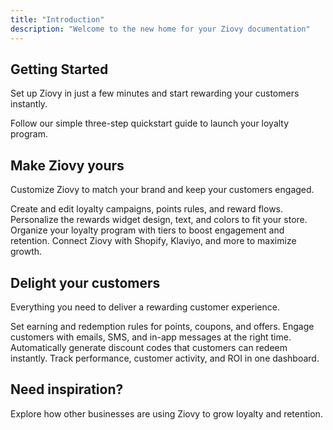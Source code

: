 ```yaml
---
title: "Introduction"
description: "Welcome to the new home for your Ziovy documentation"
---
```


## Getting Started

Set up Ziovy in just a few minutes and start rewarding your customers instantly.

<Card title="Start here" icon="rocket" horizontal href="/quickstart">
  Follow our simple three-step quickstart guide to launch your loyalty program.
</Card>

## Make Ziovy yours

Customize Ziovy to match your brand and keep your customers engaged.

<Columns cols={2}>
  <Card title="Edit campaigns" icon="pen-to-square" href="/campaigns">
    Create and edit loyalty campaigns, points rules, and reward flows.
  </Card>
  <Card title="Customize your widget" icon="palette" href="/widget/settings">
    Personalize the rewards widget design, text, and colors to fit your store.
  </Card>
  <Card title="Set up tiers" icon="map" href="/essentials/tiers">
    Organize your loyalty program with tiers to boost engagement and retention.
  </Card>
  <Card title="Integrations" icon="terminal" href="/integrations">
    Connect Ziovy with Shopify, Klaviyo, and more to maximize growth.
  </Card>
</Columns>

## Delight your customers

Everything you need to deliver a rewarding customer experience.

<Columns cols={2}>
  <Card title="Points & rewards" icon="gift" href="/essentials/rewards">
    Set earning and redemption rules for points, coupons, and offers.
  </Card>
  <Card title="Notifications" icon="bell" href="/essentials/notifications">
    Engage customers with emails, SMS, and in-app messages at the right time.
  </Card>
  <Card title="Coupons" icon="ticket" href="/essentials/coupons">
    Automatically generate discount codes that customers can redeem instantly.
  </Card>
  <Card title="Analytics" icon="chart-line" href="/analytics">
    Track performance, customer activity, and ROI in one dashboard.
  </Card>
</Columns>

## Need inspiration?

<Card title="See Ziovy in action" icon="stars" href="https://ziovy.com">
  Explore how other businesses are using Ziovy to grow loyalty and retention.
</Card>
